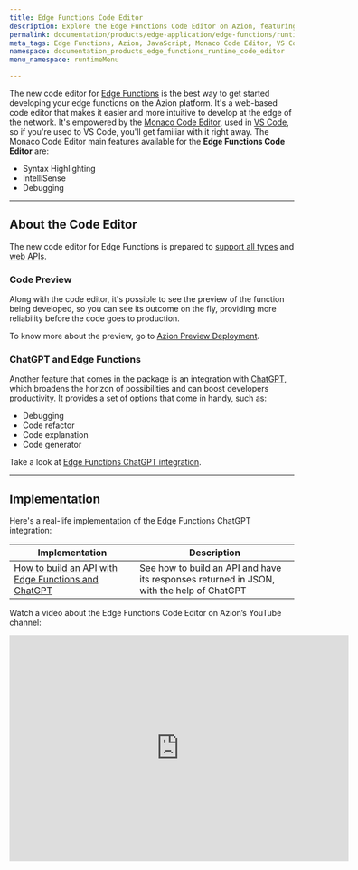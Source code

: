 ```yaml
---
title: Edge Functions Code Editor
description: Explore the Edge Functions Code Editor on Azion, featuring VS Code’s Monaco editor, ChatGPT integration, and tools like debugging and IntelliSense for efficient edge development.
permalink: documentation/products/edge-application/edge-functions/runtime-api/code-editor
meta_tags: Edge Functions, Azion, JavaScript, Monaco Code Editor, VS Code, code development, ChatGPT integration, API development, debugging, code editor
namespace: documentation_products_edge_functions_runtime_code_editor
menu_namespace: runtimeMenu

---
```


The new code editor for [Edge Functions](/en/documentation/products/build/edge-application/edge-functions/) is the best way to get started developing your edge functions on the Azion platform. It's a web-based code editor that makes it easier and more intuitive to develop at the edge of the network. It's empowered by the [Monaco Code Editor](https://microsoft.github.io/monaco-editor/docs.html), used in [VS Code](https://code.visualstudio.com/), so if you're used to VS Code, you'll get familiar with it right away. The Monaco Code Editor main features available for the **Edge Functions Code Editor** are:

- Syntax Highlighting
- IntelliSense
- Debugging

---

## About the Code Editor

The new code editor for Edge Functions is prepared to [support all types](/en/documentation/products/edge-application/edge-functions/runtime-apis/javascript/supported-types/) and [web APIs](/en/documentation/products/edge-application/edge-functions/runtime-apis/javascript/web-standards/).

### Code Preview

Along with the code editor, it's possible to see the preview of the function being developed, so you can see its outcome on the fly, providing more reliability before the code goes to production.

To know more about the preview, go to [Azion Preview Deployment](/en/documentation/products/edge-application/edge-functions/runtime-api/preview-deployment/).

### ChatGPT and Edge Functions

Another feature that comes in the package is an integration with [ChatGPT](https://openai.com/blog/chatgpt), which broadens the horizon of possibilities and can boost developers productivity. It provides a set of options that come in handy, such as:

- Debugging
- Code refactor
- Code explanation
- Code generator

Take a look at [Edge Functions ChatGPT integration](/en/documentation/products/edge-application/edge-functions/runtime-api/ai-integration/).

---

## Implementation

Here's a real-life implementation of the Edge Functions ChatGPT integration:

| Implementation | Description |
| --- | --- |
| [How to build an API with Edge Functions and ChatGPT](/en/documentation/products/guides/edge-functions/api-builder/) | See how to build an API and have its responses returned in JSON, with the help of ChatGPT |


Watch a video about the Edge Functions Code Editor on Azion’s YouTube channel:

<iframe
   src="https://www.youtube.com/embed/qPB7Exnh8O4"
   title="Edge Functions Code Editor"
   loading="lazy"
   width="600"
   height="400"
   frameborder="0"
   allow="accelerometer; autoplay; clipboard-write; encrypted-media; gyroscope; picture-in-picture; web-share"
   allowfullscreen></iframe>


